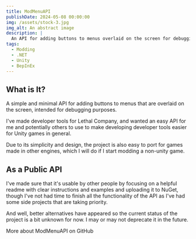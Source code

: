 ```yaml
---
title: ModMenuAPI
publishDate: 2024-05-08 00:00:00
img: /assets/stock-3.jpg
img_alt: An abstract image
description: |
  An API for adding buttons to menus overlaid on the screen for debugging purposes.
tags:
  - Modding
  - .NET
  - Unity
  - BepInEx
---
```


## What is It?

A simple and minimal API for adding buttons to menus that are overlaid on the screen, intended for debugging purposes.

I've made developer tools for Lethal Company, and wanted an easy API for me and potentially others to use to make developing
developer tools easier for Unity games in general.

Due to its simplicity and design, the project is also easy to port for games made in other engines, which I will do if I start
modding a non-unity game.

## As a Public API

I've made sure that it's usable by other people by focusing on a helpful readme with clear instructions and examples and uploading it to
NuGet, though I've not had time to finish all the functionality of the API as I've had some side projects that are taking priority.

And well, better alternatives have appeared so the current status of the project is a bit unknown for now. I may or may not deprecate it in the future.

<CallToAction href="https://github.com/Hamunii/ModMenuAPI">
  More about ModMenuAPI on GitHub
  <Icon icon="arrow-right" size="1.2em" />
</CallToAction>
